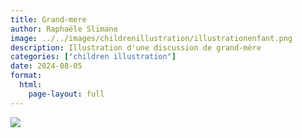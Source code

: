 ```yaml
---
title: Grand-mere
author: Raphaële Slimane
image: ../../images/childrenillustration/illustrationenfant.png
description: Illustration d'une discussion de grand-mère
categories: ["children illustration"]
date: 2024-08-05
format:
  html:
    page-layout: full
---
```


![](../../images/childrenillustration/illustrationenfant.png)

